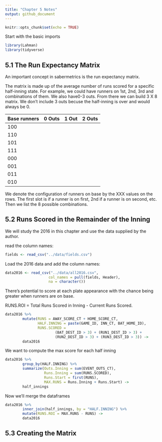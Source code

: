 ```yaml
---
title: "Chapter 5 Notes"
output: github_document
---
```


```r
knitr::opts_chunk$set(echo = TRUE)
```

Start with the basic imports 

```r
library(Lahman)
library(tidyverse)
```

## 5.1 The Run Expectancy Matrix

An important concept in sabermetrics is the run expectancy matrix.

The matrix is made up of the average number of runs scored for a specific half-inning state. For example, we could have runners on 1st, 2nd, 3rd and combinations of them.  We also have0-3 outs. From there we can build 3 X 8 matrix. We don't include 3 outs becuse the half-inning is over and would always be 0.

Base runners  | 0 Outs        | 1 Out         | 2 Outs
------------- | ------------- | ------------- | -------------
100           |               |               |
110           |               |               |
101           |               |               |
111           |               |               |
000           |               |               |
001           |               |               |
011           |               |               |
010           |               |               |

 We denote the configuration of runners on base by the XXX values on the rows. The first slot is if a runner is on first, 2nd if a runner is on second, etc. Then we list the 8 possible combinations.

## 5.2 Runs Scored in the Remainder of the Inning

We will study the 2016 in this chapter and use the data supplied by the author.

read the column names:
 
 ```r
 fields <- read_csv("../data/fields.csv")
 ```
 
Load the 2016 data and add the column names:

 ```r
data2016 <- read_csv("../data/all2016.csv",
                     col_names = pull(fields, Header),
                     na = character())
```
There's potential to score at each plate appearance with the chance being greater when runners are on base. 

RUNS.ROI = Total Runs Scored in Inning - Current Runs Scored.

```r
data2016 %>%
        mutate(RUNS = AWAY_SCORE_CT + HOME_SCORE_CT,
               HALF.INNING = paste(GAME_ID, INN_CT, BAT_HOME_ID),
               RUNS.SCORED =
                       (BAT_DEST_ID > 3) + (RUN1_DEST_ID > 3) +
                       (RUN2_DEST_ID > 3) + (RUN3_DEST_ID > 3)) ->
        data2016
```

We want to compute the max score for each half inning

```r
data2016 %>%
        group_by(HALF.INNING) %>%
        summarize(Outs.Inning = sum(EVENT_OUTS_CT),
                  Runs.Inning = sum(RUNS.SCORED),
                  Runs.Start = first(RUNS),
                  MAX.RUNS = Runs.Inning + Runs.Start) ->
        half_innings
```

Now we'll merge the dataframes 

```r
data2016 %>%
        inner_join(half_innings, by = "HALF.INNING") %>%
        mutate(RUNS.ROI = MAX.RUNS - RUNS) ->
        data2016
```

## 5.3 Creating the Matrix

